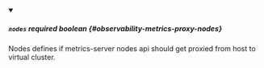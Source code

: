
<details className="config-field" data-expandable="false" open>
<summary>

##### `nodes` <span className="config-field-required" data-required="false">required</span> <span className="config-field-type">boolean</span> <span className="config-field-default"></span> <span className="config-field-enum"></span> {#observability-metrics-proxy-nodes}

Nodes defines if metrics-server nodes api should get proxied from host to virtual cluster.

</summary>



</details>
